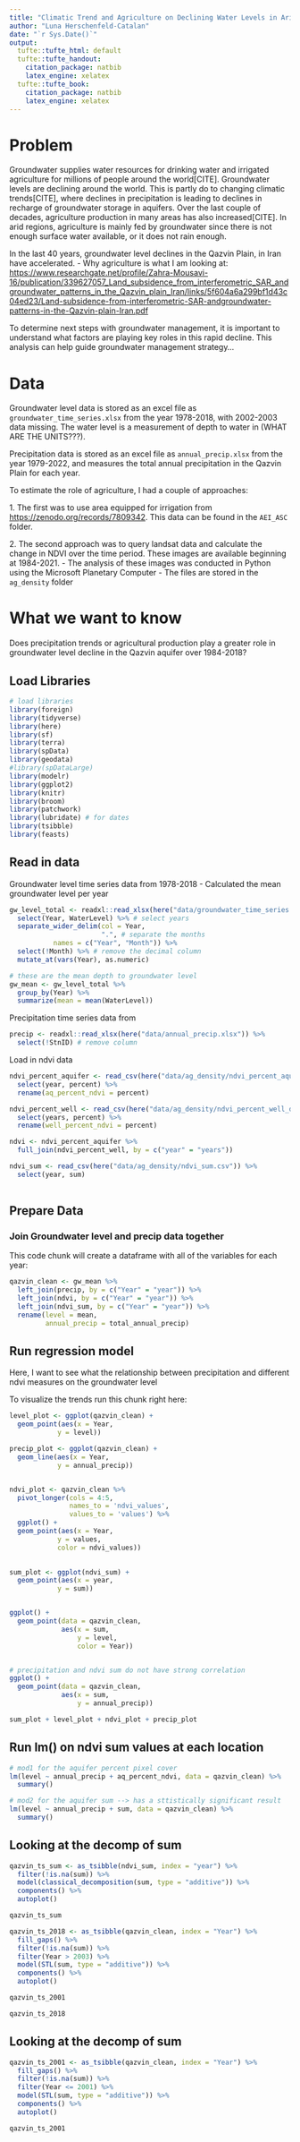 ```yaml
---
title: "Climatic Trend and Agriculture on Declining Water Levels in Arid Aquifer, Iran"
author: "Luna Herschenfeld-Catalan"
date: "`r Sys.Date()`"
output:
  tufte::tufte_html: default
  tufte::tufte_handout:
    citation_package: natbib
    latex_engine: xelatex
  tufte::tufte_book:
    citation_package: natbib
    latex_engine: xelatex
---
```


# Problem

Groundwater supplies water resources for drinking water and irrigated agriculture for millions of people around the world[CITE]. Groundwater levels are declining around the world. This is partly do to changing climatic trends[CITE], where declines in precipitation is leading to declines in recharge of groundwater storage in aquifers. Over the last couple of decades, agriculture production in many areas has also increased[CITE]. In arid regions, agriculture is mainly fed by groundwater since there is not enough surface water available, or it does not rain enough.

In the last 40 years, groundwater level declines in the Qazvin Plain, in Iran have accelerated. - Why agriculture is what I am looking at: <https://www.researchgate.net/profile/Zahra-Mousavi-16/publication/339627057_Land_subsidence_from_interferometric_SAR_andgroundwater_patterns_in_the_Qazvin_plain_Iran/links/5f604a6a299bf1d43c04ed23/Land-subsidence-from-interferometric-SAR-andgroundwater-patterns-in-the-Qazvin-plain-Iran.pdf>

To determine next steps with groundwater management, it is important to understand what factors are playing key roles in this rapid decline. This analysis can help guide groundwater management strategy...

# Data

Groundwater level data is stored as an excel file as `groundwater_time_series.xlsx` from the year 1978-2018, with 2002-2003 data missing. The water level is a measurement of depth to water in (WHAT ARE THE UNITS???).

Precipitation data is stored as an excel file as `annual_precip.xlsx` from the year 1979-2022, and measures the total annual precipitation in the Qazvin Plain for each year.

To estimate the role of agriculture, I had a couple of approaches:

1\. The first was to use area equipped for irrigation from <https://zenodo.org/records/7809342>. This data can be found in the `AEI_ASC` folder.

2\. The second approach was to query landsat data and calculate the change in NDVI over the time period. These images are available beginning at 1984-2021.
- The analysis of these images was conducted in Python using the Microsoft Planetary Computer
- The files are stored in the `ag_density` folder

# What we want to know

Does precipitation trends or agricultural production play a greater role in groundwater level decline in the Qazvin aquifer over 1984-2018?

## Load Libraries

```r
# load libraries
library(foreign)
library(tidyverse)
library(here)
library(sf)
library(terra)
library(spData)
library(geodata)
#library(spDataLarge)
library(modelr)
library(ggplot2)
library(knitr)
library(broom)
library(patchwork)
library(lubridate) # for dates
library(tsibble)
library(feasts)
```

## Read in data

Groundwater level time series data from 1978-2018
- Calculated the mean groundwater level per year

```r
gw_level_total <- readxl::read_xlsx(here("data/groundwater_time_series.xlsx")) %>% 
  select(Year, WaterLevel) %>% # select years
  separate_wider_delim(col = Year, 
                       ".", # separate the months
           names = c("Year", "Month")) %>% 
  select(!Month) %>% # remove the decimal column 
  mutate_at(vars(Year), as.numeric)

# these are the mean depth to groundwater level
gw_mean <- gw_level_total %>% 
  group_by(Year) %>% 
  summarize(mean = mean(WaterLevel))
```

Precipitation time series data from

```r
precip <- readxl::read_xlsx(here("data/annual_precip.xlsx")) %>% 
  select(!StnID) # remove column 

```

Load in ndvi data

```r
ndvi_percent_aquifer <- read_csv(here("data/ag_density/ndvi_percent_aquifer.csv")) %>% 
  select(year, percent) %>% 
  rename(aq_percent_ndvi = percent)

ndvi_percent_well <- read_csv(here("data/ag_density/ndvi_percent_well_df.csv")) %>% 
  select(years, percent) %>% 
  rename(well_percent_ndvi = percent)

ndvi <- ndvi_percent_aquifer %>% 
  full_join(ndvi_percent_well, by = c("year" = "years"))

ndvi_sum <- read_csv(here("data/ag_density/ndvi_sum.csv")) %>% 
  select(year, sum)
  
```

## Prepare Data 

### Join Groundwater level and precip data together

This code chunk will create a dataframe with all of the variables for each year:

```r
qazvin_clean <- gw_mean %>% 
  left_join(precip, by = c("Year" = "year")) %>% 
  left_join(ndvi, by = c("Year" = "year")) %>% 
  left_join(ndvi_sum, by = c("Year" = "year")) %>% 
  rename(level = mean,
         annual_precip = total_annual_precip)
```

## Run regression model

Here, I want to see what the relationship between precipitation and different ndvi measures on the groundwater level\

To visualize the trends run this chunk right here:

```r

level_plot <- ggplot(qazvin_clean) + 
  geom_point(aes(x = Year, 
            y = level))

precip_plot <- ggplot(qazvin_clean) + 
  geom_line(aes(x = Year, 
            y = annual_precip))


ndvi_plot <- qazvin_clean %>% 
  pivot_longer(cols = 4:5, 
               names_to = 'ndvi_values', 
               values_to = 'values') %>% 
  ggplot() + 
  geom_point(aes(x = Year, 
            y = values, 
            color = ndvi_values))
            

sum_plot <- ggplot(ndvi_sum) + 
  geom_point(aes(x = year, 
            y = sum))


ggplot() +
  geom_point(data = qazvin_clean, 
             aes(x = sum, 
                 y = level,
                 color = Year))


# precipitation and ndvi sum do not have strong correlation
ggplot() +
  geom_point(data = qazvin_clean, 
             aes(x = sum, 
                 y = annual_precip))

sum_plot + level_plot + ndvi_plot + precip_plot
```

## Run lm() on ndvi sum values at each location

```r
# mod1 for the aquifer percent pixel cover
lm(level ~ annual_precip + aq_percent_ndvi, data = qazvin_clean) %>% 
  summary()

# mod2 for the aquifer sum --> has a sttistically significant result 
lm(level ~ annual_precip + sum, data = qazvin_clean) %>% 
  summary()

```

## Looking at the decomp of sum

```r

qazvin_ts_sum <- as_tsibble(ndvi_sum, index = "year") %>% 
  filter(!is.na(sum)) %>% 
  model(classical_decomposition(sum, type = "additive")) %>% 
  components() %>% 
  autoplot()

qazvin_ts_sum

qazvin_ts_2018 <- as_tsibble(qazvin_clean, index = "Year") %>% 
  fill_gaps() %>% 
  filter(!is.na(sum)) %>% 
  filter(Year > 2003) %>% 
  model(STL(sum, type = "additive")) %>% 
  components() %>% 
  autoplot()

qazvin_ts_2001

qazvin_ts_2018
```

## Looking at the decomp of sum

```r
qazvin_ts_2001 <- as_tsibble(qazvin_clean, index = "Year") %>% 
  fill_gaps() %>% 
  filter(!is.na(sum)) %>% 
  filter(Year <= 2001) %>% 
  model(STL(sum, type = "additive")) %>% 
  components() %>% 
  autoplot()

qazvin_ts_2001
```
